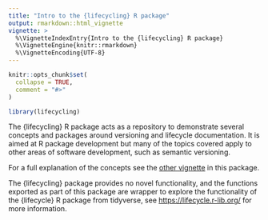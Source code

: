 ```yaml
---
title: "Intro to the {lifecycling} R package"
output: rmarkdown::html_vignette
vignette: >
  %\VignetteIndexEntry{Intro to the {lifecycling} R package}
  %\VignetteEngine{knitr::rmarkdown}
  %\VignetteEncoding{UTF-8}
---
```


```r
knitr::opts_chunk$set(
  collapse = TRUE,
  comment = "#>"
)
```

```r
library(lifecycling)
```

The {lifecycling} R package acts as a repository to demonstrate several concepts 
and packages around versioning and lifecycle documentation. It is aimed at R 
package development but many of the topics covered apply to other areas of 
software development, such as semantic versioning.

For a full explanation of the concepts see the [other vignette](https://joshwlambert.github.io/lifecycling/articles/comm_code_dev.html) 
in this package.

The {lifecycling} package provides no novel functionality, and the functions 
exported as part of this package are wrapper to explore the functionality of the 
{lifecycle} R package from tidyverse, see <https://lifecycle.r-lib.org/> for more
information.



